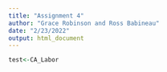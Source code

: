 ```yaml
---
title: "Assignment 4"
author: "Grace Robinson and Ross Babineau"
date: "2/23/2022"
output: html_document
---
```


```r

test<-CA_Labor



```

